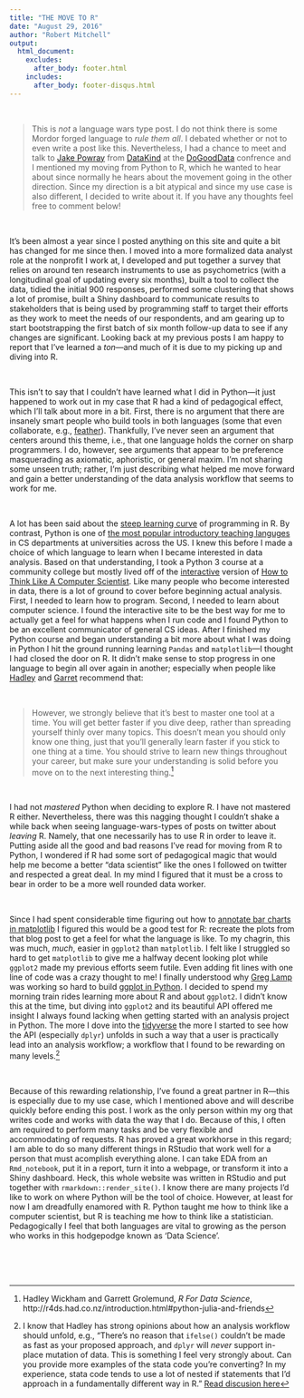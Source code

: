 ```yaml
---
title: "THE MOVE TO R"
date: "August 29, 2016"
author: "Robert Mitchell"
output:
  html_document:
    excludes:
      after_body: footer.html
    includes:
      after_body: footer-disqus.html
---
```


<br>

> This is _not_ a language wars type post.  I do not think there is some Mordor forged language to _rule them all_.  I debated whether or not to even write a post like this.  Nevertheless, I had a chance to meet and talk to [Jake Powray](https://twitter.com/jakeporway) from [DataKind](http://www.datakind.org) at the [DoGoodData](http://www.dogooddata.com) confrence and I mentioned my moving from Python to R, which he wanted to hear about since normally he hears about the movement going in the other direction.  Since my direction is a bit atypical and since my use case is also different, I decided to write about it.  If you have any thoughts feel free to comment below! 

<br>

It's been almost a year since I posted anything on this site and quite a bit has changed for me since then.  I moved into a more formalized data analyst role at the nonprofit I work at, I developed and put together a survey that relies on around ten research instruments to use as psychometrics (with a longitudinal goal of updating every six months), built a tool to collect the data, tidied the initial 900 responses, performed some clustering that shows a lot of promise, built a Shiny dashboard to communicate results to stakeholders that is being used by programming staff to target their efforts as they work to meet the needs of our respondents, and am gearing up to start bootstrapping the first batch of six month follow-up data to see if any changes are significant.  Looking back at my previous posts I am happy to report that I've learned a _ton_---and much of it is due to my picking up and diving into R.

<br>

This isn't to say that I couldn't have learned what I did in Python---it just happened to work out in my case that R had a kind of pedagogical effect, which I'll talk about more in a bit.  First, there is no argument that there are insanely smart people who build tools in both languages (some that even collaborate, e.g., [feather](https://github.com/wesm/feather)).  Thankfully, I've never seen an argument that centers around this theme, i.e., that one language holds the corner on sharp programmers.  I do, however, see arguments that appear to be preference masquerading as axiomatic, aphoristic, or general maxim.  I'm not sharing some unseen truth; rather, I'm just describing what helped me move forward and gain a better understanding of the data analysis workflow that seems to work for me.

<br>

A lot has been said about the [steep learning curve](http://www.statmethods.net/about/learningcurve.html) of programming in R.  By contrast, Python is one of [the most popular introductory teaching languges](http://cacm.acm.org/blogs/blog-cacm/176450-python-is-now-the-most-popular-introductory-teaching-language-at-top-us-universities/fulltext) in CS departments at universities across the US.  I knew this before I made a choice of which language to learn when I became interested in data analysis.  Based on that understanding, I took a Python 3 course at a community college but mostly lived off of the [interactive](http://interactivepython.org/runestone/static/thinkcspy/index.html) version of [How to Think Like A Computer Scientist](https://www.amazon.com/How-Think-Like-Computer-Scientist/dp/0971677506).  Like many people who become interested in data, there is a lot of ground to cover before beginning actual analysis.  First, I needed to learn how to program.  Second, I needed to learn about computer science.  I found the interactive site to be the best way for me to actually get a feel for what happens when I run code and I found Python to be an excellent communicator of general CS ideas.  After I finished my Python course and began understanding a bit more about what I was doing in Python I hit the ground running learning `Pandas` and `matplotlib`---I thought I had closed the door on R.  It didn't make sense to stop progress in one language to begin all over again in another; especially when people like [Hadley](https://twitter.com/hadleywickham?lang=en) and [Garret](https://twitter.com/statgarrett) recommend that:

<br>

> <i class="fa fa-quote-left fa-1x"></i> However, we strongly believe that it’s best to master one tool at a time. You will get better faster if you dive deep, rather than spreading yourself thinly over many topics. This doesn’t mean you should only know one thing, just that you’ll generally learn faster if you stick to one thing at a time. You should strive to learn new things throughout your career, but make sure your understanding is solid before you move on to the next interesting thing.[^1] <i class="fa fa-quote-right fa-1x"></i>

<br>

I had not _mastered_ Python when deciding to explore R.  I have not mastered R either.  Nevertheless, there was this nagging thought I couldn't shake a while back when seeing language-wars-types of posts on twitter about _leaving_ R.  Namely, that one necessarily has to use R in order to leave it.  Putting aside all the good and bad reasons I've read for moving from R to Python, I wondered if R had some sort of pedagogical magic that would help me become a better "data scientist" like the ones I followed on twitter and respected a great deal.  In my mind I figured that it must be a cross to bear in order to be a more well rounded data worker.  

<br>

Since I had spent considerable time figuring out how to [annotate bar charts in matplotlib](blog-bar-chart-annotations-pandas-mpl.html) I figured this would be a good test for R: recreate the plots from that blog post to get a feel for what the language is like.  To my chagrin, this was much, _much_, easier in `ggplot2` than `matplotlib`.  I felt like I struggled so hard to get `matplotlib` to give me a halfway decent looking plot while `ggplot2` made my previous efforts seem futile.  Even adding fit lines with one line of code was a crazy thought to me!  I finally understood why [Greg Lamp](https://twitter.com/theglamp) was working so hard to build [ggplot in Python](https://github.com/yhat/ggplot).  I decided to spend my morning train rides learning more about R and about `ggplot2`.  I didn't know this at the time, but diving into `ggplot2` and its beautiful API offered me insight I always found lacking when getting started with an analysis project in Python.  The more I dove into the [tidyverse](http://r4ds.had.co.nz/introduction.html#the-tidyverse) the more I started to see how the API (especially `dplyr`) unfolds in such a way that a user is practically lead into an analysis workflow; a workflow that I found to be rewarding on many levels.[^2]   

<br>

Because of this rewarding relationship, I've found a great partner in R---this is especially due to my use case, which I mentioned above and will describe quickly before ending this post.  I work as the only person within my org that writes code and works with data the way that I do.  Because of this, I often am required to perform many tasks and be very flexible and accommodating of requests.  R has proved a great workhorse in this regard; I am able to do so many different things in RStudio that work well for a person that must acomplish everything alone.  I can take EDA from an `Rmd_notebook`, put it in a report, turn it into a webpage, or transform it into a Shiny dashboard.  Heck, this whole website was written in RStudio and put together with `rmarkdown::render_site()`.  I know there are many projects I'd like to work on where Python will be the tool of choice.  However, at least for now I am dreadfully enamored with R.  Python taught me how to think like a computer scientist, but R is teaching me how to think like a statistician.  Pedagogically I feel that both languages are vital to growing as the person who works in this hodgepodge known as 'Data Science'.  

<br>
<br>
<br>

[^1]: Hadley Wickham and Garrett Grolemund, _R For Data Science_, http://r4ds.had.co.nz/introduction.html#python-julia-and-friends
[^2]: I know that Hadley has strong opinions about how an analysis workflow should unfold, e.g., "There's no reason that `ifelse()` couldn't be made as fast as your proposed approach, and `dplyr` will _never_ support in-place mutation of data. This is something I feel very strongly about.  Can you provide more examples of the stata code you're converting? In my experience, stata code tends to use a lot of nested if statements that I'd approach in a fundamentally different way in R." [Read discusion here](https://github.com/hadley/dplyr/issues/425) 